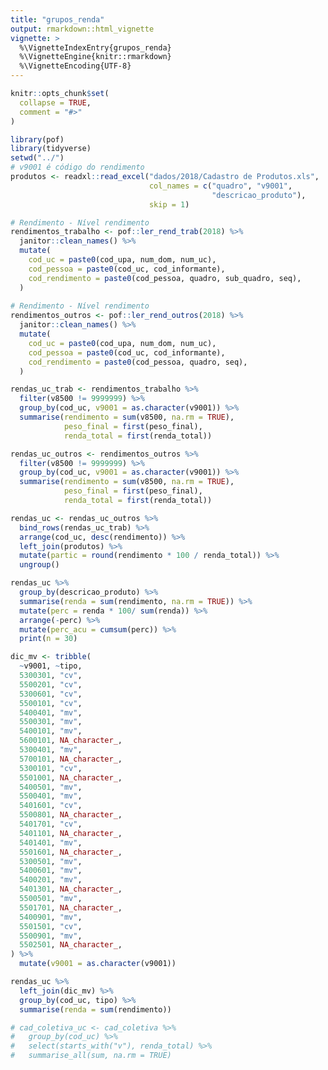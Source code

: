 ```yaml
---
title: "grupos_renda"
output: rmarkdown::html_vignette
vignette: >
  %\VignetteIndexEntry{grupos_renda}
  %\VignetteEngine{knitr::rmarkdown}
  %\VignetteEncoding{UTF-8}
---
```


```r
knitr::opts_chunk$set(
  collapse = TRUE,
  comment = "#>"
)
```

```r
library(pof)
library(tidyverse)
setwd("../")
# v9001 é código do rendimento
produtos <- readxl::read_excel("dados/2018/Cadastro de Produtos.xls", 
                               col_names = c("quadro", "v9001",
                                             "descricao_produto"), 
                               skip = 1) 

# Rendimento - Nível rendimento
rendimentos_trabalho <- pof::ler_rend_trab(2018) %>% 
  janitor::clean_names() %>% 
  mutate(
    cod_uc = paste0(cod_upa, num_dom, num_uc),
    cod_pessoa = paste0(cod_uc, cod_informante),
    cod_rendimento = paste0(cod_pessoa, quadro, sub_quadro, seq),
  )
  
# Rendimento - Nível rendimento
rendimentos_outros <- pof::ler_rend_outros(2018) %>% 
  janitor::clean_names() %>% 
  mutate(
    cod_uc = paste0(cod_upa, num_dom, num_uc),
    cod_pessoa = paste0(cod_uc, cod_informante),
    cod_rendimento = paste0(cod_pessoa, quadro, seq),
  ) 

rendas_uc_trab <- rendimentos_trabalho %>% 
  filter(v8500 != 9999999) %>% 
  group_by(cod_uc, v9001 = as.character(v9001)) %>% 
  summarise(rendimento = sum(v8500, na.rm = TRUE), 
            peso_final = first(peso_final),
            renda_total = first(renda_total)) 

rendas_uc_outros <- rendimentos_outros %>% 
  filter(v8500 != 9999999) %>% 
  group_by(cod_uc, v9001 = as.character(v9001)) %>% 
  summarise(rendimento = sum(v8500, na.rm = TRUE), 
            peso_final = first(peso_final),
            renda_total = first(renda_total)) 

rendas_uc <- rendas_uc_outros %>% 
  bind_rows(rendas_uc_trab) %>%
  arrange(cod_uc, desc(rendimento)) %>% 
  left_join(produtos) %>% 
  mutate(partic = round(rendimento * 100 / renda_total)) %>% 
  ungroup()

rendas_uc %>% 
  group_by(descricao_produto) %>% 
  summarise(renda = sum(rendimento, na.rm = TRUE)) %>% 
  mutate(perc = renda * 100/ sum(renda)) %>% 
  arrange(-perc) %>% 
  mutate(perc_acu = cumsum(perc)) %>% 
  print(n = 30)

dic_mv <- tribble(
  ~v9001, ~tipo,
  5300301, "cv",
  5500201, "cv",
  5300601, "cv",
  5500101, "cv",
  5400401, "mv", 
  5500301, "mv",
  5400101, "mv",
  5600101, NA_character_,
  5300401, "mv",
  5700101, NA_character_,
  5300101, "cv",
  5501001, NA_character_,
  5400501, "mv",
  5500401, "mv",
  5401601, "cv",
  5500801, NA_character_,
  5401701, "cv",
  5401101, NA_character_,
  5401401, "mv",
  5501601, NA_character_,
  5300501, "mv",
  5400601, "mv",
  5400201, "mv",
  5401301, NA_character_,
  5500501, "mv",
  5501701, NA_character_,
  5400901, "mv",
  5501501, "cv",
  5500901, "mv",
  5502501, NA_character_,
) %>% 
  mutate(v9001 = as.character(v9001))

rendas_uc %>% 
  left_join(dic_mv) %>% 
  group_by(cod_uc, tipo) %>% 
  summarise(renda = sum(rendimento))


```


```r
# cad_coletiva_uc <- cad_coletiva %>% 
#   group_by(cod_uc) %>% 
#   select(starts_with("v"), renda_total) %>% 
#   summarise_all(sum, na.rm = TRUE)
```

